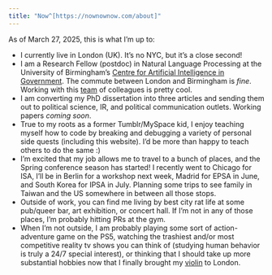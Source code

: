 ```yaml
---
title: "Now^[https://nownownow.com/about]"
---
```


As of March 27, 2025, this is what I'm up to: 

- I currently live in London (UK). It's no NYC, but it's a close second! 
- I am a Research Fellow (postdoc) in Natural Language Processing at the University of Birmingham's [Centre for Artificial Intelligence in Government](https://www.birmingham.ac.uk/research/centre-for-artificial-intelligence-in-government). The commute between London and Birmingham is _fine_. Working with this [team](https://www.birmingham.ac.uk/research/centres-institutes/centre-for-artificial-intelligence-in-government/people) of colleagues is pretty cool.  
- I am converting my PhD dissertation into three articles and sending them out to political science, IR, and political communication outlets. Working papers _coming soon_. 
- True to my roots as a former Tumblr/MySpace kid, I enjoy teaching myself how to code by breaking and debugging a variety of personal side quests (including this website). I'd be more than happy to teach others to do the same :) 
- I'm excited that my job allows me to travel to a bunch of places, and the Spring conference season has started! I recently went to Chicago for ISA, I'll be in Berlin for a workshop next week, Madrid for EPSA in June, and South Korea for IPSA in July. Planning some trips to see family in Taiwan and the US somewhere in between all those stops. 
- Outside of work, you can find me living by best city rat life at some pub/queer bar, art exhibition, or concert hall. If I'm not in any of those places, I'm probably hitting PRs at the gym. 
- When I'm not outside, I am probably playing some sort of action-adventure game on the PS5, watching the trashiest and/or most competitive reality tv shows you can think of (studying human behavior is truly a 24/7 special interest), or thinking that I should take up more substantial hobbies now that I finally brought my [violin](violin.html) to London. 